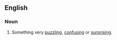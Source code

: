 ==English==

===Noun===
{{en-noun|sg=[[mind]]-[[boggler]]}}

# Something very [[puzzling]], [[confusing]] or [[surprising]].